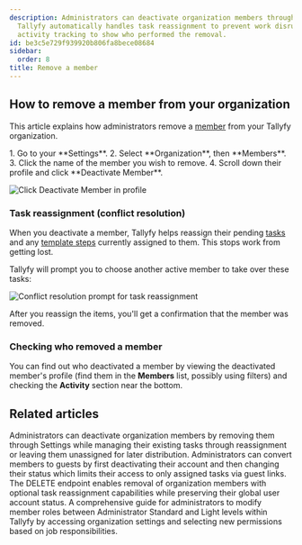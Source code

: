 ```yaml
---
description: Administrators can deactivate organization members through Settings while
  Tallyfy automatically handles task reassignment to prevent work disruption and provides
  activity tracking to show who performed the removal.
id: be3c5e729f939920b806fa8bece08684
sidebar:
  order: 8
title: Remove a member
---
```



## How to remove a member from your organization

This article explains how administrators remove a [member](/products/pro/documenting/members/) from your Tallyfy organization.

<Steps>
1. Go to your **Settings**.
2. Select **Organization**, then **Members**.
3. Click the name of the member you wish to remove.
4. Scroll down their profile and click **Deactivate Member**.

   ![Click Deactivate Member in profile](https://screenshots.tallyfy.com/tallyfy%2Fpro%2Fdesktop-light-remove-member.png)

</Steps>

### Task reassignment (conflict resolution)

When you deactivate a member, Tallyfy helps reassign their pending [tasks](/products/pro/tracking-and-tasks/tasks/) and any [template steps](/products/pro/documenting/templates/) currently assigned to them. This stops work from getting lost.

Tallyfy will prompt you to choose another active member to take over these tasks:

![Conflict resolution prompt for task reassignment](https://screenshots.tallyfy.com/tallyfy%2Fpro%2Fdesktop-light-conflict-resolution-example.png)

After you reassign the items, you'll get a confirmation that the member was removed.

### Checking who removed a member

You can find out who deactivated a member by viewing the deactivated member's profile (find them in the **Members** list, possibly using filters) and checking the **Activity** section near the bottom.


## Related articles
<CardGrid>
<LinkTitleCard header="<b>Members > How to remove a member</b>" href="/products/pro/documenting/members/how-can-i-remove-a-member-from-my-tallyfy-organization/" > Administrators can deactivate organization members by removing them through Settings while managing their existing tasks through reassignment or leaving them unassigned for later distribution. </LinkTitleCard>
<LinkTitleCard header="<b>Members > Convert a member to a guest</b>" href="/products/pro/documenting/members/convert-member-to-guest/" > Administrators can convert members to guests by first deactivating their account and then changing their status which limits their access to only assigned tasks via guest links. </LinkTitleCard>
<LinkTitleCard header="<b>Members > Remove member</b>" href="/products/pro/integrations/open-api/code-samples/members/remove-member/" > The DELETE endpoint enables removal of organization members with optional task reassignment capabilities while preserving their global user account status. </LinkTitleCard>
<LinkTitleCard header="<b>Members > Change the role of a member</b>" href="/products/pro/documenting/members/how-can-i-change-a-members-role-in-tallyfy/" > A comprehensive guide for administrators to modify member roles between Administrator Standard and Light levels within Tallyfy by accessing organization settings and selecting new permissions based on job responsibilities. </LinkTitleCard>
</CardGrid>